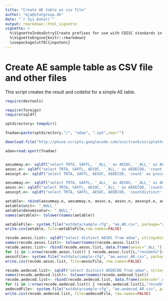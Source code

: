 ```yaml
---
title: "Create AE table as csv file"
author: "mja@statgroup.dk"
date: "`r Sys.Date()`"
output: rmarkdown::html_vignette
vignette: >
  %\VignetteIndexEntry{Create prefixes for use with CDISC standards in RDF}
  %\VignetteEngine{knitr::rmarkdown}
  \usepackage[utf8]{inputenc}
---
```


# Create AE sample table as CSV file and other files

This script creates the result and codelist for a simple AE table.


```r

require(devtools)

require(foreign)
require(sqldf)

xptdirectory= tempdir()

fnadae=paste(xptdirectory,"/", "adae", ".xpt",sep="")

download.file("http://phuse-scripts.googlecode.com/svn/trunk/scriptathon2014/data/adae.xpt", fnadae)

adae=read.xport(fnadae)


aesummay.e<- sqldf("select TRTA, SAFFL, '_ALL_' as AESOC, '_ALL_' as AEDECOD, 'count' as procedure, 'quantity' as factor, count(*) as measure from adae group by TRTA", stringsAsFactors=FALSE )
aesoc.e<- sqldf("select TRTA, SAFFL, AESOC, '_ALL_' as AEDECOD, 'count' as procedure, 'quantity' as factor, count(*) as measure from adae group by TRTA, SAFFL, AESOC", stringsAsFactors=FALSE )
aesocpt.e<- sqldf("select TRTA, SAFFL, AESOC, AEDECOD, 'count' as procedure, 'quantity' as factor, count(*) as measure from adae group by TRTA, SAFFL, AESOC, AEDECOD", stringsAsFactors=FALSE )

aesummay.n<- sqldf("select TRTA, SAFFL, '_ALL_' as AESOC, '_ALL_' as AEDECOD, 'countdistinct' as procedure, 'USUBJID' as factor, count(distinct USUBJID) as measure from adae group by TRTA", stringsAsFactors=FALSE )
aesoc.n<- sqldf("select TRTA, SAFFL, AESOC, '_ALL_' as AEDECOD, 'countdistinct' as procedure, 'USUBJID' as factor, count(distinct USUBJID) as measure from adae group by TRTA, SAFFL, AESOC", stringsAsFactors=FALSE )
aesocpt.n<- sqldf("select TRTA, SAFFL, AESOC, AEDECOD, 'countdistinct' as procedure, 'USUBJID' as factor, count(distinct USUBJID) as measure from adae group by TRTA, SAFFL, AESOC, AEDECOD", stringsAsFactors=FALSE )

aetable<- rbind(aesummay.e, aesummay.n, aesoc.e, aesoc.n, aesocpt.e, aesocpt.n )
aetable$unit<- "_NULL_"
aetable$denominator<- "_NULL_"
names(aetable)<- tolower(names(aetable))

aetableFile<- system.file("extdata/sample-cfg", "ae.AR.csv", package="rrdfqbcrnd0")
write.csv(aetable, file=aetableFile,row.names=FALSE)

recode.aesoc.list<- sqldf("select distinct AESOC from adae", stringsAsFactors=FALSE)
names(recode.aesoc.list)<- tolower(names(recode.aesoc.list))
recode.aesoc.list<- rbind(recode.aesoc.list, data.frame(aesoc="_ALL_"))
for (i in 1:nrow(recode.aesoc.list)) { recode.aesoc.list[i,"recodeto"]<- encodetouri(as.character(recode.aesoc.list[i,1])) }
aesocFile<- system.file("extdata/sample-cfg", "ae.aesoc.AR.csv", package="rrdfqbcrnd0")
write.csv(recode.aesoc.list, file=aesocFile, row.names=FALSE)

recode.aedecod.list<- sqldf("select distinct AEDECOD from adae", stringsAsFactors=FALSE )
names(recode.aedecod.list)<- tolower(names(recode.aedecod.list))
recode.aedecod.list<- rbind(recode.aedecod.list, data.frame(aedecod="_ALL_"))
for (i in 1:nrow(recode.aedecod.list)) { recode.aedecod.list[i,"recodeto"]<- encodetouri(as.character(recode.aedecod.list[i,1])) }
aedecodFile<- system.file("extdata/sample-cfg", "ae.aedecod.AR.csv", package="rrdfqbcrnd0")
write.csv(recode.aedecod.list, file=aedecodFile, row.names=FALSE)

```
